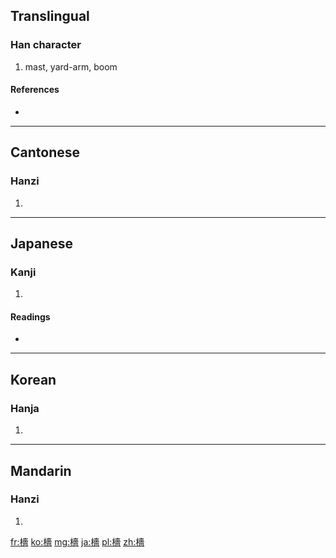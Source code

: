 {{also|樯}}
==Translingual==

===Han character===
{{Han char|rn=75|rad=木|as=13|sn=17|four=4496<sub>1</sub>|canj=木土人田 (DGOW)}}

# mast, yard-arm, boom

====References====
* {{Han ref|kx=0557.220|dkj=15687|dj=0947.010|hdz=21299.140|uh=6AA3|ud=27299|bh=C0CE|bd=49358}}

----

==Cantonese==

===Hanzi===
{{yue-hanzi|jyut=|y=cheung4|sim=樯}}

# {{defn|Cantonese|sort=木13}}

----

==Japanese==

===Kanji===
{{ja-kanji|grade=|rs=木13}}

# {{defn|Japanese|sort=木13}}

====Readings====
* {{ja-readings|on=[[しょう]] (shō)|kun=[[ほばしら]] (hobashira)}}

----

==Korean==

===Hanja===
{{ko-hanja|hangeul=장|eumhun=|rv=jang|mr=chang|y=cang}}

# {{defn|Korean|sort=木13}}

----

==Mandarin==

===Hanzi===
{{cmn-hanzi|sim=樯|pin=[[qiáng]] ([[qiang2]])|wg=ch'iang<sup>2</sup>}}

# {{defn|Mandarin|sort=木13}}

[[fr:檣]]
[[ko:檣]]
[[mg:檣]]
[[ja:檣]]
[[pl:檣]]
[[zh:檣]]